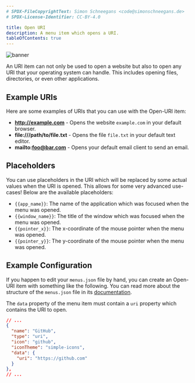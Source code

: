 ```yaml
---
# SPDX-FileCopyrightText: Simon Schneegans <code@simonschneegans.de>
# SPDX-License-Identifier: CC-BY-4.0

title: Open URI
description: A menu item which opens a URI.
tableOfContents: true
---
```



![banner](../../assets/img/type-uri.png)

<Intro>
An URI item can not only be used to open a website but also to open any URI that your operating system can handle.
This includes opening files, directories, or even other applications.
</Intro>

## <Icon name="solar:globus-bold-duotone" class="inline-icon" /> Example URIs

Here are some examples of URIs that you can use with the Open-URI item:

- **http://example.com** - Opens the website `example.com` in your default browser.
- **file:///path/to/file.txt** - Opens the file `file.txt` in your default text editor.
- **mailto:foo@bar.com** - Opens your default email client to send an email.

## <Icon name="solar:code-line-duotone" class="inline-icon" /> Placeholders

You can use placeholders in the URI which will be replaced by some actual values when the URI is opened.
This allows for some very advanced use-cases!
Below are the available placeholders:

- `{{app_name}}`: The name of the application which was focused when the menu was opened.
- `{{window_name}}`: The title of the window which was focused when the menu was opened.
- `{{pointer_x}}`: The x-coordinate of the mouse pointer when the menu was opened.
- `{{pointer_y}}`: The y-coordinate of the mouse pointer when the menu was opened.

## <Icon name="solar:settings-bold-duotone" class="inline-icon" /> Example Configuration

If you happen to edit your `menus.json` file by hand, you can create an Open-URI item with something like the following.
You can read more about the structure of the `menus.json` file in its [documentation](/config-files).

The `data` property of the menu item must contain a `uri` property which contains the URI to open.

```json title="menus.json"
// ...
{
  "name": "GitHub",
  "type": "uri",
  "icon": "github",
  "iconTheme": "simple-icons",
  "data": {
    "uri": "https://github.com"
  }
},
// ...
```